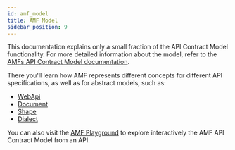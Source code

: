 ```yaml
---
id: amf_model
title: AMF Model
sidebar_position: 9
---
```


This documentation explains only a small fraction of the API Contract Model functionality.
For more detailed information about the model, refer to the [AMFs API Contract Model documentation](https://github.com/aml-org/amf/blob/develop/documentation/model.md).

There you'll learn how AMF represents different concepts for different API specifications, as well as for abstract models, such as:

- [WebApi](https://github.com/aml-org/amf/blob/develop/documentation/model.md#webapi)
- [Document](https://github.com/aml-org/amf/blob/develop/documentation/model.md#document)
- [Shape](https://github.com/aml-org/amf/blob/develop/documentation/model.md#shape)
- [Dialect](https://github.com/aml-org/amf/blob/develop/documentation/model.md#dialect)

You can also visit the [AMF Playground](amf/amf_playground) to explore interactively the AMF API Contract Model from an API.
